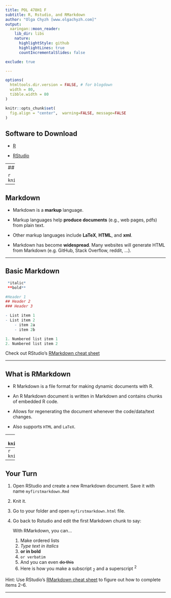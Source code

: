 ```yaml
---
title: POL 478H1 F
subtitle: R, Rstudio, and RMarkdown
author: "Olga Chyzh [www.olgachyzh.com]"
output:
  xaringan::moon_reader:
    lib_dir: libs
    nature:
      highlightStyle: github
      highlightLines: true
      countIncrementalSlides: false

exclude: true

---
```

```r
options(
  htmltools.dir.version = FALSE, # for blogdown
  width = 80,
  tibble.width = 80
)

knitr::opts_chunk$set(
  fig.align = "center",  warning=FALSE, message=FALSE
)

```


## Software to Download

- [R](https://www.r-project.org/)

- [RStudio](https://rstudio.com/products/rstudio/download/)

---
## The RStudio IDE

```r
knitr::include_graphics("Rstudio.png")
```

---


## Markdown

- Markdown is a **markup** language.

- Markup languages help **produce documents** (e.g., web pages, pdfs) from plain text.

- Other markup languages include **LaTeX**, **HTML**, and **xml**.

- Markdown has become **widespread**. Many websites will generate HTML from Markdown (e.g. GitHub, Stack Overflow, reddit, ...).


---

## Basic Markdown
```r
 *italic*
 **bold**

#Header 1
## Header 2
### Header 3

- List item 1
- List item 2
    - item 2a
    - item 2b

1. Numbered list item 1
2. Numbered list item 2
```

Check out RStudio's [RMarkdown cheat sheet](https://rstudio.com/wp-content/uploads/2015/02/rmarkdown-cheatsheet.pdf)

---

## What is RMarkdown

- R Markdown is a file format for making dynamic documents with R. 

- An R Markdown document is written in Markdown and contains chunks of embedded R code.

- Allows for regenerating the document whenever the code/data/text changes.

- Also supports `HTML` and `LaTeX`.

---
```r
knitr::include_graphics("Rmarkdown.png")
```

---
```r
knitr::include_graphics("first_Rmd.png")
```

---

## Your Turn

1. Open RStudio and create a new Rmarkdown document. Save it with name `myfirstmarkdown.Rmd`

2. Knit it.

3. Go to your folder and open `myfirstmarkdown.html` file.

4. Go back to Rstudio and edit the first Markdown chunk to say:

    With RMarkdown, you can...
    1. Make ordered lists
    2. *Type text in italics*
    3. **or in bold**
    4. `or verbatim`
    5. And you can even ~~do this~~
    6. Here is how you make a subscript <sub>2</sub> and a superscript <sup>2</sup>
  
Hint: Use RStudio's [RMarkdown cheat sheet](https://rstudio.com/wp-content/uploads/2015/02/rmarkdown-cheatsheet.pdf) to figure out how to complete items 2--6.

---

